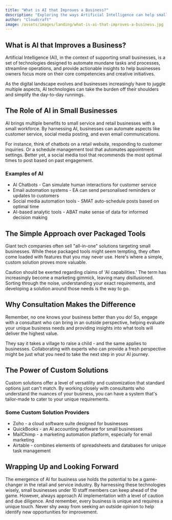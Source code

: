 ```yaml
---
title: "What is AI that Improves a Business?"
description: "Exploring the ways Artificial Intelligence can help small business owners improve efficiency and focus on creativity."
author: "Cloudcraft"
image: /assets/images/landing/what-is-ai-that-improves-a-business.jpg
---
```


## What is AI that Improves a Business?

Artificial Intelligence (AI), in the context of supporting small businesses, is a set of technologies designed to automate mundane tasks and processes, streamline operations, and provide actionable insights to help businesses owners focus more on their core competencies and creative initiatives.

As the digital landscape evolves and businesses increasingly have to juggle multiple aspects, AI technologies can take the burden off their shoulders and simplify the day-to-day runnings.

<ServicesBlurb />

## The Role of AI in Small Businesses

AI brings multiple benefits to small service and retail businesses with a small workforce. By harnessing AI, businesses can automate aspects like customer service, social media posting, and even email communications.

For instance, think of chatbots on a retail website, responding to customer inquiries. Or a schedule management tool that automates appointment settings. Better yet, a social media tool that recommends the most optimal times to post based on past engagement. 

### Examples of AI

 * AI Chatbots - Can simulate human interactions for customer service
 * Email automation systems - EA can send personalised reminders or updates to customers
 * Social media automation tools - SMAT auto-schedule posts based on optimal time
 * AI-based analytic tools - ABAT make sense of data for informed decision making

## The Simple Approach over Packaged Tools

Giant tech companies often sell "all-in-one" solutions targeting small businesses. While these packaged tools might seem tempting, they often come loaded with features that you may never use. Here's where a simple, custom solution proves more valuable.

Caution should be exerted regarding claims of 'AI capabilities.' The term has increasingly become a marketing gimmick, leaving many disillusioned. Sorting through the noise, understanding your exact requirements, and developing a solution around those needs is the way to go.

<GetStartedBlurb />

## Why Consultation Makes the Difference

Remember, no one knows your business better than you do! So, engage with a consultant who can bring in an outside perspective, helping evaluate your unique business needs and providing insights into what tools will deliver the highest value.

They say it takes a village to raise a child - and the same applies to businesses. Collaborating with experts who can provide a fresh perspective might be just what you need to take the next step in your AI journey.

## The Power of Custom Solutions
 
Custom solutions offer a level of versatility and customization that standard options just can't match. By working closely with consultants who understand the nuances of your business, you can have a system that's tailor-made to cater to your unique requirements.

### Some Custom Solution Providers

 * Zoho - a cloud software suite designed for businesses
 * QuickBooks - an AI accounting software for small businesses
 * MailChimp - a marketing automation platform, especially for email marketing
 * Airtable - combines elements of spreadsheets and databases for unique task management

## Wrapping Up and Looking Forward

The emergence of AI for business use holds the potential to be a game-changer in the retail and service industry. By harnessing these technologies wisely, small businesses under 10 staff members can keep ahead of the game. However, always approach AI implementation with a level of caution and due diligence. And remember, every business is unique and requires a unique touch. Never shy away from seeking an outside opinion to help identify new opportunities for improvement.
